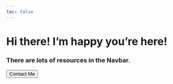 ```yaml
---
toc: false
---
```



# Hi there! I'm happy you're here!

### There are lots of resources in the Navbar.




<div class="callToAction"><a href="/contactMe.html"><button type="button">Contact Me</button></a></div>